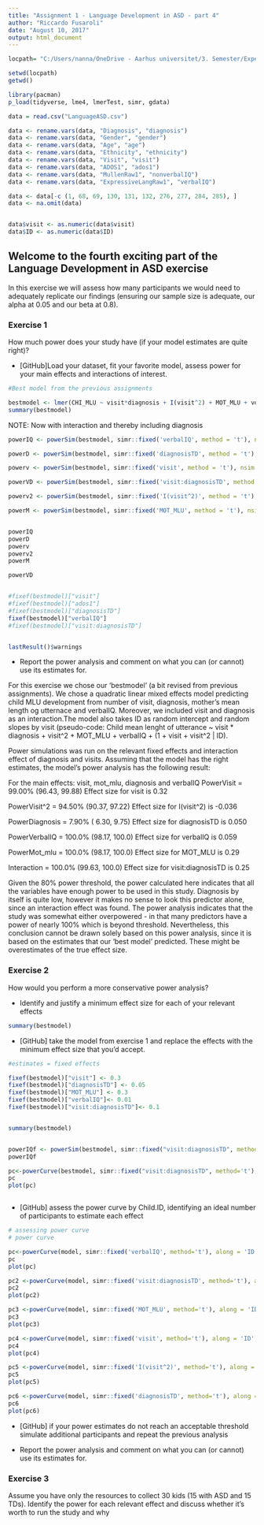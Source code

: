 ```yaml
---
title: "Assignment 1 - Language Development in ASD - part 4"
author: "Riccardo Fusaroli"
date: "August 10, 2017"
output: html_document
---
```


```r
locpath= "C:/Users/nanna/OneDrive - Aarhus universitet/3. Semester/Experimental Methods 3/LanguageDevelopmentASD"

setwd(locpath)
getwd()

library(pacman)
p_load(tidyverse, lme4, lmerTest, simr, gdata)

```


```r
data = read.csv("LanguageASD.csv")

data <- rename.vars(data, "Diagnosis", "diagnosis")
data <- rename.vars(data, "Gender", "gender")
data <- rename.vars(data, "Age", "age")
data <- rename.vars(data, "Ethnicity", "ethnicity")
data <- rename.vars(data, "Visit", "visit")
data <- rename.vars(data, "ADOS1", "ados1")
data <- rename.vars(data, "MullenRaw1", "nonverbalIQ")
data <- rename.vars(data, "ExpressiveLangRaw1", "verbalIQ")

data <- data[-c (1, 68, 69, 130, 131, 132, 276, 277, 284, 285), ]
data <- na.omit(data)


data$visit <- as.numeric(data$visit)
data$ID <- as.numeric(data$ID)


```

## Welcome to the fourth exciting part of the Language Development in ASD exercise

In this exercise we will assess how many participants we would need to adequately replicate our findings (ensuring our sample size is adequate, our alpha at 0.05 and our beta at 0.8).

### Exercise 1

How much power does your study have (if your model estimates are quite right)?

- [GitHub]Load your dataset, fit your favorite model, assess power for your main effects and interactions of interest.
```r

#Best model from the previous assignments

bestmodel <- lmer(CHI_MLU ~ visit*diagnosis + I(visit^2) + MOT_MLU + verbalIQ + (1 + visit + I(visit^2) | ID), data, REML = F)
summary(bestmodel)

```

NOTE: Now with interaction and thereby including diagnosis

```r

powerIQ <- powerSim(bestmodel, simr::fixed('verbalIQ', method = 't'), nsim = 200)

powerD <- powerSim(bestmodel, simr::fixed('diagnosisTD', method = 't'), nsim = 1000)

powerv <- powerSim(bestmodel, simr::fixed('visit', method = 't'), nsim = 200)

powerVD <- powerSim(bestmodel, simr::fixed('visit:diagnosisTD', method = 't'), nsim = 1000)

powerv2 <- powerSim(bestmodel, simr::fixed('I(visit^2)', method = 't'), nsim = 200)

powerM <- powerSim(bestmodel, simr::fixed('MOT_MLU', method = 't'), nsim = 200)


powerIQ
powerD
powerv
powerv2
powerM

powerVD


#fixef(bestmodel)["visit"]
#fixef(bestmodel)["ados1"]
#fixef(bestmodel)["diagnosisTD"]
fixef(bestmodel)["verbalIQ"]
#fixef(bestmodel)["visit:diagnosisTD"]


lastResult()$warnings

```

- Report the power analysis and comment on what you can (or cannot) use its estimates for.

For this exercise we chose our 'bestmodel' (a bit revised from previous assignments). We chose a quadratic linear mixed effects model predicting child MLU development from number of visit, diagnosis, mother's mean length og utternace and verbalIQ. Moreover, we included visit and diagnosis as an interaction.The model also takes ID as  random intercept and random slopes by visit (pseudo-code: Child mean lenght of utterance ~ visit * diagnosis + visit^2 + MOT_MLU + verbalIQ + (1 + visit + visit^2 | ID). 

Power simulations was run on the relevant fixed effects and interaction effect of diagnosis and visits. Assuming that the model has the right estimates, the model's power analysis has the following result:


For the main effects: visit, mot_mlu, diagnosis and verbalIQ
PowerVisit = 99.00% (96.43, 99.88)
Effect size for visit is 0.32

PowerVisit^2 = 94.50% (90.37, 97.22)
Effect size for I(visit^2) is -0.036

PowerDiagnosis =  7.90% ( 6.30,  9.75)
Effect size for diagnosisTD is 0.050

PowerVerbalIQ =  100.0% (98.17, 100.0)
Effect size for verbalIQ is 0.059

PowerMot_mlu = 100.0% (98.17, 100.0)
Effect size for MOT_MLU is 0.29

Interaction =  100.0% (99.63, 100.0)
Effect size for visit:diagnosisTD is 0.25


Given the 80% power threshold, the power calculated here indicates that all the variables have enough power to be used in this study. Diagnosis by itself is quite low, however it makes no sense to look this predictor alone, since an interaction effect was found. 
The power analysis indicates that the study was somewhat either overpowered - in that many predictors have a power of nearly 100% which is beyond threshold. 
Nevertheless, this conclusion cannot be drawn solely based on this power analysis, since it is based on the estimates that our 'best model' predicted. These might be overestimates of the true effect size. 
 

### Exercise 2

How would you perform a more conservative power analysis?

- Identify and justify a minimum effect size for each of your relevant effects

```r

summary(bestmodel)

```



- [GitHub] take the model from exercise 1 and replace the effects with the minimum effect size that you'd accept.

```r
#estimates = fixed effects

fixef(bestmodel)["visit"] <- 0.3
fixef(bestmodel)["diagnosisTD"] <- 0.05
fixef(bestmodel)["MOT_MLU"] <- 0.3
fixef(bestmodel)["verbalIQ"]<- 0.01
fixef(bestmodel)["visit:diagnosisTD"]<- 0.1


summary(bestmodel)


powerIQf <- powerSim(bestmodel, simr::fixed("visit:diagnosisTD", method = 't'), nsim = 50)
powerIQf

pc<-powerCurve(bestmodel, simr::fixed("visit:diagnosisTD", method='t'), along = 'ID', nsim = 50)
pc
plot(pc)


```

```r

```

- [GitHub] assess the power curve by Child.ID, identifying an ideal number of participants to estimate each effect

```r
# assessing power curve 
# power curve 

pc<-powerCurve(model, simr::fixed('verbalIQ', method='t'), along = 'ID', nsim = 50)
pc
plot(pc)

pc2 <-powerCurve(model, simr::fixed('visit:diagnosisTD', method='t'), along = 'ID', nsim = 50)
pc2
plot(pc2)

pc3 <-powerCurve(model, simr::fixed('MOT_MLU', method='t'), along = 'ID', nsim = 50)
pc3
plot(pc3)

pc4 <-powerCurve(model, simr::fixed('visit', method='t'), along = 'ID', nsim = 50)
pc4
plot(pc4)

pc5 <-powerCurve(model, simr::fixed('I(visit^2)', method='t'), along = 'ID', nsim = 50)
pc5
plot(pc5)

pc6 <-powerCurve(model, simr::fixed('diagnosisTD', method='t'), along = 'ID', nsim = 50)
pc6
plot(pc6)

```

- [GitHub] if your power estimates do not reach an acceptable threshold simulate additional participants and repeat the previous analysis



- Report the power analysis and comment on what you can (or cannot) use its estimates for.


### Exercise 3

Assume you have only the resources to collect 30 kids (15 with ASD and 15 TDs). Identify the power for each relevant effect and discuss whether it's worth to run the study and why
```r

```













